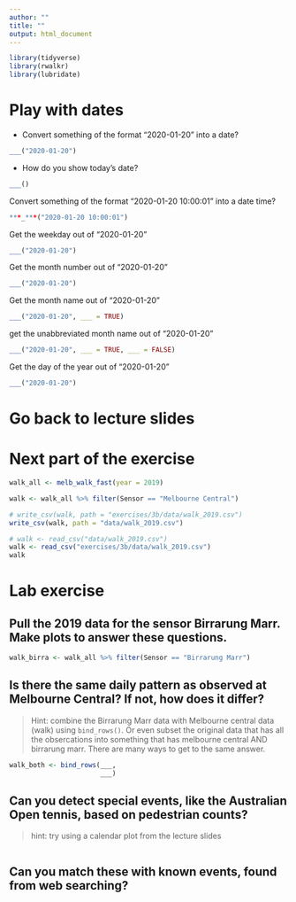 ```yaml
---
author: ""
title: ""
output: html_document
---
```



```r
library(tidyverse)
library(rwalkr)
library(lubridate)
```

# Play with dates

- Convert something of the format "2020-01-20" into a date?

```r
___("2020-01-20")
```

- How do you show today's date?
```r
___()
```

Convert something of the format "2020-01-20 10:00:01" into a date time?

```r
***_***("2020-01-20 10:00:01")
```

Get the weekday out of "2020-01-20"

```r
___("2020-01-20")
```

Get the month number out of "2020-01-20"

```r
___("2020-01-20")
```

Get the month name out of "2020-01-20"

```r
___("2020-01-20", ___ = TRUE)
```

get the unabbreviated month name out of "2020-01-20"

```r
___("2020-01-20", ___ = TRUE, ___ = FALSE)
```

Get the day of the year out of "2020-01-20"

```r
___("2020-01-20")
```

# Go back to lecture slides

# Next part of the exercise

```r
walk_all <- melb_walk_fast(year = 2019)

walk <- walk_all %>% filter(Sensor == "Melbourne Central")

# write_csv(walk, path = "exercises/3b/data/walk_2019.csv")
write_csv(walk, path = "data/walk_2019.csv")
```

```r
# walk <- read_csv("data/walk_2019.csv")
walk <- read_csv("exercises/3b/data/walk_2019.csv")
walk
```


# Lab exercise

## Pull the 2019 data for the sensor Birrarung Marr. Make plots to answer these questions. 

```r
walk_birra <- walk_all %>% filter(Sensor == "Birrarung Marr")
```

## Is there the same daily pattern as observed at Melbourne Central? If not, how does it differ?

> Hint: combine the Birrarung Marr data with Melbourne central data (walk) using `bind_rows()`. Or even subset the original data that has all the obsercations into something that has melbourne central AND birrarung marr. There are many ways to get to the same answer.

```r
walk_both <- bind_rows(___,
                       ___)
```

## Can you detect special events, like the Australian Open tennis, based on pedestrian counts?  

> hint: try using a calendar plot from the lecture slides

```r

```



## Can you match these with known events, found from web searching?
